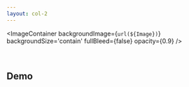 ```yaml
---
layout: col-2
---
```



<ImageContainer
  backgroundImage={`url(${Image})`}
  backgroundSize='contain'
  fullBleed={false}
  opacity={0.9}
/>

<br/>

## Demo

```ts file=./snippets/example.tsx
```
